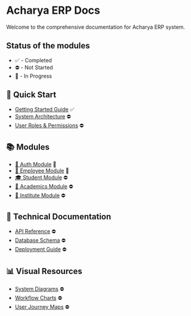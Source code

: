 # Acharya ERP Docs

Welcome to the comprehensive documentation for Acharya ERP system.

## Status of the modules

- ✅ - Completed
- ⛔️ - Not Started
- 🚧 - In Progress

## 🚀 Quick Start

- [Getting Started Guide](/contribution_guide/getting-started) ✅
- [System Architecture](/404) ⛔️
- [User Roles & Permissions](/404) ⛔️

## 📚 Modules

- [🔐 Auth Module](/modules/authentication/introduction) 🚧
- [👤 Employee Module](/modules/employee/my-menu/my-profile) 🚧
- [🎓 Student Module](/404) ⛔️
- [📖 Academics Module](/404) ⛔️
- [🏢 Institute Module](/404) ⛔️

## 🔧 Technical Documentation

- [API Reference](/404) ⛔️
- [Database Schema](/404) ⛔️
- [Deployment Guide](/404) ⛔️

## 📊 Visual Resources

- [System Diagrams](/404) ⛔️
- [Workflow Charts](/404) ⛔️
- [User Journey Maps](/404) ⛔️
